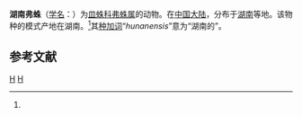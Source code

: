 {{Speciesbox
| genus = Floronia
| species = hunanensis
| authority = (Li et Song, 1993)<ref name='id13238'>{{cite web| url =http://www.bioinfo.cn/db05/BjdwSpecies.php?action=view&id=13238| title =湖南弗蛛| work =《中国动物物种编目数据库》| publisher =中国科学院微生物研究所| author =中国科学院动物研究所| accessdate =2009-04-28| deadurl =yes| archiveurl =https://web.archive.org/web/20160305034724/http://www.bioinfo.cn/db05/BjdwSpecies.php?action=view&id=13238| archivedate =2016-03-05}}</ref>
}}

'''湖南弗蛛'''（[[学名|学名]]：{{lang|la|''Floronia hunanensis''}}）为[[皿蛛科|皿蛛科]][[弗蛛属|弗蛛属]]的动物。在[[中国大陆|中国大陆]]，分布于[[湖南|湖南]]等地。该物种的模式产地在湖南。<ref name='id13238'/>其[[种加词|种加词]]“''hunanensis''”意为“湖南的”。

== 参考文献 ==
{{reflist}}

{{Taxonbar|from=Q2045389}}

[[Category:弗蛛属|H]]
[[Category:1993年描述的动物|H]]


{{蜘蛛小作品}}
